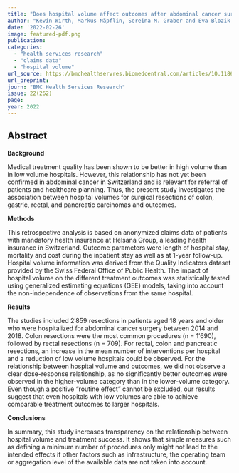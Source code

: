 ```yaml
---
title: "Does hospital volume affect outcomes after abdominal cancer surgery: an analysis of Swiss health insurance claims data"
author: "Kevin Wirth, Markus Näpflin, Sereina M. Graber and Eva Blozik "
date: '2022-02-26'
image: featured-pdf.png
publication:
categories:
  - "health services research"
  - "claims data"
  - "hospital volume" 
url_source: https://bmchealthservres.biomedcentral.com/articles/10.1186/s12913-022-07513-5
url_preprint: 
journ: "BMC Health Services Research"
issue: 22(262)
page: 
year: 2022
---
```


## Abstract

**Background**

Medical treatment quality has been shown to be better in high volume than in low volume hospitals. However, this relationship has not yet been confirmed in abdominal cancer in Switzerland and is relevant for referral of patients and healthcare planning. Thus, the present study investigates the association between hospital volumes for surgical resections of colon, gastric, rectal, and pancreatic carcinomas and outcomes.

**Methods**

This retrospective analysis is based on anonymized claims data of patients with mandatory health insurance at Helsana Group, a leading health insurance in Switzerland. Outcome parameters were length of hospital stay, mortality and cost during the inpatient stay as well as at 1-year follow-up. Hospital volume information was derived from the Quality Indicators dataset provided by the Swiss Federal Office of Public Health. The impact of hospital volume on the different treatment outcomes was statistically tested using generalized estimating equations (GEE) models, taking into account the non-independence of observations from the same hospital.

**Results**

The studies included 2′859 resections in patients aged 18 years and older who were hospitalized for abdominal cancer surgery between 2014 and 2018. Colon resections were the most common procedures (n = 1′690), followed by rectal resections (n = 709). For rectal, colon and pancreatic resections, an increase in the mean number of interventions per hospital and a reduction of low volume hospitals could be observed. For the relationship between hospital volume and outcomes, we did not observe a clear dose-response relationship, as no significantly better outcomes were observed in the higher-volume category than in the lower-volume category. Even though a positive "routine effect" cannot be excluded, our results suggest that even hospitals with low volumes are able to achieve comparable treatment outcomes to larger hospitals.

**Conclusions**

In summary, this study increases transparency on the relationship between hospital volume and treatment success. It shows that simple measures such as defining a minimum number of procedures only might not lead to the intended effects if other factors such as infrastructure, the operating team or aggregation level of the available data are not taken into account.
